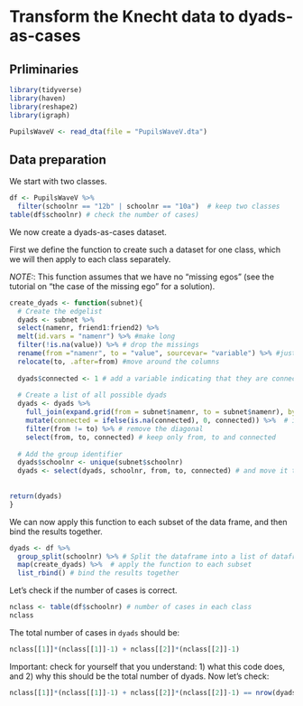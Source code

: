 # Transform the Knecht data to dyads-as-cases

## Prliminaries

```r
library(tidyverse)
library(haven)
library(reshape2)
library(igraph)
```


```r
PupilsWaveV <- read_dta(file = "PupilsWaveV.dta")
```


## Data preparation



We start with two classes.

```r
df <- PupilsWaveV %>% 
  filter(schoolnr == "12b" | schoolnr == "10a")  # keep two classes
table(df$schoolnr) # check the number of cases)
```

We now create a dyads-as-cases dataset.

First we define the function to create such a dataset for one class, which we will then apply to each class separately.

*NOTE:*: This function assumes that we have no "missing egos" (see the tutorial on "the case of the missing ego" for a solution).

```r
create_dyads <- function(subnet){
  # Create the edgelist
  dyads <- subnet %>% 
  select(namenr, friend1:friend2) %>% 
  melt(id.vars = "namenr") %>% #make long
  filter(!is.na(value)) %>% # drop the missings
  rename(from ="namenr", to = "value", sourcevar= "variable") %>% #just nice for interpretation
  relocate(to, .after=from) #move around the columns
  
  dyads$connected <- 1 # add a variable indicating that they are connected
  
  # Create a list of all possible dyads
  dyads <- dyads %>% 
    full_join(expand.grid(from = subnet$namenr, to = subnet$namenr), by = c("from", "to")) %>% # create a list of all combinations of nodes, and match this to whether they are connected
    mutate(connected = ifelse(is.na(connected), 0, connected)) %>%  # if there is no connection, set connected to 0
    filter(from != to) %>% # remove the diagonal
    select(from, to, connected) # keep only from, to and connected
  
  # Add the group identifier
  dyads$schoolnr <- unique(subnet$schoolnr)
  dyads <- select(dyads, schoolnr, from, to, connected) # and move it to the front for convenience
  
  
return(dyads)
}
```

We can now apply this function to each subset of the data frame, and then bind the results together.

```r
dyads <- df %>% 
  group_split(schoolnr) %>% # Split the dataframe into a list of dataframes, one for each value of schoolnr
  map(create_dyads) %>%  # apply the function to each subset
  list_rbind() # bind the results together
```

Let's check if the number of cases is correct. 
```r
nclass <- table(df$schoolnr) # number of cases in each class
nclass
```

The total number of cases in `dyads` should be: 
```r
nclass[[1]]*(nclass[[1]]-1) + nclass[[2]]*(nclass[[2]]-1)
```

Important: check for yourself that you understand: 1) what this code does, and 2) why this should be the total number of dyads. Now let's check: 

```r
nclass[[1]]*(nclass[[1]]-1) + nclass[[2]]*(nclass[[2]]-1) == nrow(dyads)
```

